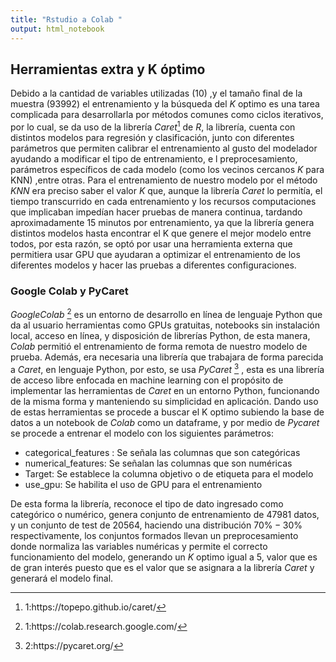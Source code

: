 ```yaml
---
title: "Rstudio a Colab "
output: html_notebook
---
```

\usepackage[hidelinks]{hyperref}

## Herramientas extra y K óptimo 

Debido a la cantidad de variables utilizadas $(10)$ ,y el tamaño final de la muestra $(93992)$ el entrenamiento y la búsqueda del $K$ optimo es una tarea complicada para desarrollarla por métodos comunes como ciclos iterativos, por lo cual, se da uso de la librería $Caret$^[1:https://topepo.github.io/caret/] de $R$, la librería, cuenta con distintos modelos para regresión y clasificación, junto con diferentes parámetros que permiten calibrar el entrenamiento al gusto del modelador ayudando a modificar el tipo de entrenamiento,  e l preprocesamiento, parámetros específicos de cada modelo (como los vecinos cercanos $K$ para KNN) ,entre otras. Para el entrenamiento de nuestro modelo por el método $KNN$ era preciso saber el valor $K$ que, aunque la librería $Caret$  lo permitía, el tiempo transcurrido en cada entrenamiento y los recursos computaciones que implicaban impedían hacer pruebas de manera continua, tardando aproximadamente $15$ minutos por entrenamiento, ya que la librería genera distintos modelos hasta encontrar el K que genere el mejor modelo entre todos, por esta razón, se optó por usar una herramienta externa que permitiera usar GPU que ayudaran a optimizar el entrenamiento de los diferentes modelos y hacer las pruebas a diferentes configuraciones. 

### Google Colab y PyCaret 

$Google Colab$ ^[1:https://colab.research.google.com/] es un entorno de desarrollo en línea de lenguaje Python que da al usuario herramientas como GPUs gratuitas, notebooks sin instalación local, acceso en línea, y disposición de librerías Python, de esta manera, $Colab$ permitió el entrenamiento de forma remota de nuestro modelo de prueba. 
Además, era necesaria una librería que trabajara de forma parecida a $Caret$, en lenguaje Python, por esto, se usa $PyCaret$ ^[2:https://pycaret.org/] , esta es una librería de acceso libre enfocada en machine learning con el propósito de implementar las herramientas de $Caret$ en un entorno Python, funcionando de la misma forma y manteniendo su simplicidad en aplicación.
Dando uso de estas herramientas se procede a buscar el K optimo subiendo la base de datos a un notebook de $Colab$ como un dataframe, y por medio de $Pycaret$  se procede a entrenar el modelo con los siguientes parámetros:

* categorical_features : Se señala las columnas que son categóricas
* numerical_features: Se señalan las columnas que son numéricas 
* Target: Se establece la columna objetivo o de etiqueta para el modelo 
* use_gpu: Se habilita el uso de GPU para el entrenamiento 

De esta forma  la librería, reconoce el tipo de dato ingresado como categórico o numérico,  genera  conjunto de entrenamiento  de $47981$ datos, y un conjunto de test de $20564$, haciendo una distribución $70\%-30\%$ respectivamente, los conjuntos formados llevan un preprocesamiento donde normaliza las variables numéricas y permite el correcto funcionamiento del modelo, generando un $K$ optimo igual a $5$, valor que es de gran interés puesto que es el valor que se asignara a la librería $Caret$ y generará el modelo final.


